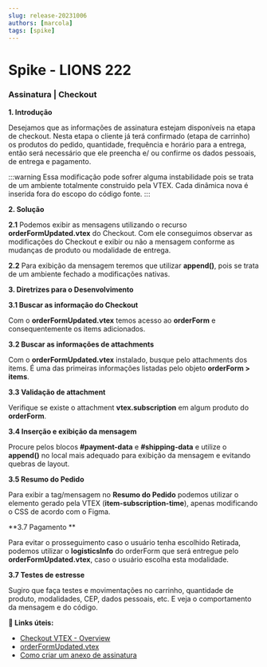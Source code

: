 ```yaml
---
slug: release-20231006
authors: [marcola]
tags: [spike]
---
```


# Spike - LIONS 222

### Assinatura | Checkout

**1. Introdução**

Desejamos que as informações de assinatura estejam disponíveis na etapa de checkout. Nesta etapa o cliente já terá confirmado (etapa de carrinho) os produtos do pedido, quantidade, frequência e horário para a entrega, então será necessário que ele preencha e/ ou confirme os dados pessoais, de entrega e pagamento.

:::warning
Essa modificação pode sofrer alguma instabilidade pois se trata de um ambiente totalmente construido pela VTEX. Cada dinâmica nova é inserida fora do escopo do código fonte.
:::

**2. Solução**

**2.1** Podemos exibir as mensagens utilizando o recurso **orderFormUpdated.vtex** do Checkout. Com ele conseguimos observar as modificações do Checkout e exibir ou não a mensagem conforme as mudanças de produto ou modalidade de entrega.

**2.2** Para exibição da mensagem teremos que utilizar **append()**, pois se trata de um ambiente fechado a modificações nativas.

**3. Diretrizes para o Desenvolvimento**

**3.1 Buscar as informação do Checkout**

Com o **orderFormUpdated.vtex** temos acesso ao **orderForm** e consequentemente os items adicionados.

**3.2 Buscar as informações de attachments**

Com o **orderFormUpdated.vtex** instalado, busque pelo attachments dos items. É uma das primeiras informações listadas pelo objeto **orderForm > items**.

**3.3 Validação de attachment**

Verifique se existe o attachment **vtex.subscription** em algum produto do **orderForm**.

**3.4 Inserção e exibição da mensagem**

Procure pelos blocos **#payment-data** e **#shipping-data** e utilize o **append()** no local mais adequado para exibição da mensagem e evitando quebras de layout.

**3.5 Resumo do Pedido**

Para exibir a tag/mensagem no **Resumo do Pedido** podemos utilizar o elemento gerado pela VTEX (**item-subscription-time**), apenas modificando o CSS de acordo com o Figma.

**3.7 Pagamento **

Para evitar o prosseguimento caso o usuário tenha escolhido Retirada, podemos utilizar o **logisticsInfo** do orderForm que será entregue pelo **orderFormUpdated.vtex**, caso o usuário escolha esta modalidade.

**3.7 Testes de estresse**

Sugiro que faça testes e movimentações no carrinho, quantidade de produto, modalidades, CEP, dados pessoais, etc. E veja o comportamento da mensagem e do código.

**:memo: Links úteis:**
- [Checkout VTEX - Overview](https://help.vtex.com/pt/tutorial/checkout-vtex-visao-geral--7wcprkM7yZUflOqbzAN5SI)
- [orderFormUpdated.vtex](https://github.com/vtex/vtex.js/blob/master/docs/checkout/README.md#orderformupdatedvtex-orderform)
- [Como criar um anexo de assinatura](https://help.vtex.com/pt/tutorial/como-criar-um-anexo-de-assinatura--2bUuKyPflA8cOGLv8OvaKK)
